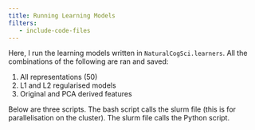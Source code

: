 ```yaml
---
title: Running Learning Models
filters:
   - include-code-files
---
```



Here, I run the learning models written in `NaturalCogSci.learners`. All the combinations of the following are ran and saved:

1. All representations (50)
2. L1 and L2 regularised models
3. Original and PCA derived features

Below are three scripts.
The bash script calls the slurm file (this is for parallelisation on the cluster).
The slurm file calls the Python script.


```.bash
```

```.bash
```

```.python
```